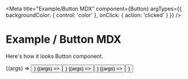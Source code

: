 
<Meta title="Example/Button MDX" 
  component={Button} 
  argTypes={{
    backgroundColor: { control: 'color' },
    onClick: { action: 'clicked' }
  }}
/>

# Example / Button MDX
Here's how it looks Button component.

<Canvas>
    <Story name="Primary"
        args={{
          backgroundColor: '!hex(1ea7fd)',
          primary: true,
          label: 'Button',
        }}>
        {(args) => <Button {...args} />}
    </Story>
    <Story name="Secondary"
        args={{
          backgroundColor: '!hex(00000000)',
          label: 'Button',
        }}>
        {(args) => <Button {...args} />}
    </Story>
    <Story name="Large"
        args={{
          backgroundColor: '!hex(00000000)',
          size: 'large',
          label: 'Button',
        }}>
        {(args) => <Button {...args} />}
    </Story>
    <Story name="Small"
        args={{
          backgroundColor: '!hex(00000000)',
          size: 'small',
          label: 'Button',
        }}>
        {(args) => <Button {...args} />}
    </Story>
</Canvas>